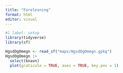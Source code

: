 ```yaml
---
title: "Forelesning"
format: html
editor: visual
---
```

```r
#l label: setup 
library(tidyverse)
library(sf)
```

```r
HgsdOgOmegn <- read_sf("maps/HgsdOgOmegn.gpkg")
HgsdOgOmegn |> 
  select(knavn)
  plot(graticule = TRUE, axes = TRUE, key.pos = 1)
```



